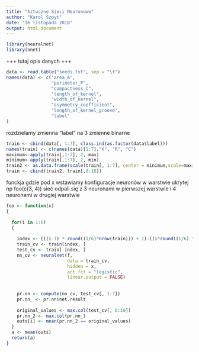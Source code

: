 ```yaml
---
title: "Sztuczne Sieci Neuronowe"
author: "Karol Szpyt"
date: "16 listopada 2018"
output: html_document
---
```


```r
library(neuralnet)
library(nnet)
```
+++
tutaj opis danych
+++
```r
data <- read.table("seeds.txt", sep = "\t")
names(data) <- c("area_A", 
                 "perimeter_P", 
                 "compactness_C", 
                 "length_of_kernel", 
                 "width_of_kernel", 
                 "asymmetry_coefficient", 
                 "length_of_kernel_groove", 
                 "label"
)
```
rozdzielamy zmienna "label" na 3 zmienne binarne
```r
train <- cbind(data[, 1:7], class.ind(as.factor(data$label)))
names(train) <- c(names(data)[1:7],"K", "R", "C")
maximum<-apply(train[,1:7], 2, max)
minimum<-apply(train[,1:7], 2, min)
train2 <- as.data.frame(scale(train[, 1:7], center = minimum,scale=maximum-minimum))
train <- cbind(train2, train[,8:10])
```

funckja gdzie pod x wstawiamy konfiguracje neuronów w warstwie ukrytej
np
foo(c(3, 4))
sieć odpali się z 3 neuronami w pierwszej warstwie i 4 neuronami w drugiej warstwie
```r
foo <- function(x)
{
  
  for(i in 1:6)
  {
    
    index <- (((i-1) * round((1/6)*nrow(train))) + 1):((i*round((1/6) * nrow(train))))
    train_cv <- train[index, ]
    test_cv <- train[-index, ]
    nn_cv <- neuralnet(f,
                       data = train_cv,
                       hidden = x,
                       act.fct = "logistic",
                       linear.output = FALSE)
    
    
    pr.nn <- compute(nn_cv, test_cv[, 1:7])
    pr.nn_ <- pr.nn$net.result
    
    original_values <- max.col(test_cv[, 8:10])
    pr.nn_2 <- max.col(pr.nn_)
    outs[i] <- mean(pr.nn_2 == original_values)
  }
  a <- mean(outs)
  return(a)
}
```


